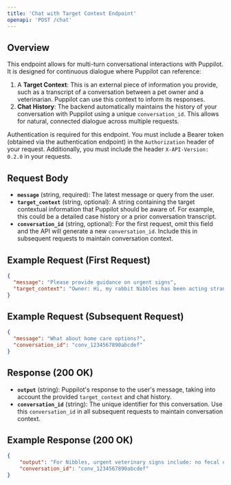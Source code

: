 ```yaml
---
title: 'Chat with Target Context Endpoint'
openapi: 'POST /chat'
---
```


## Overview

This endpoint allows for multi-turn conversational interactions with Puppilot. It is designed for continuous dialogue where Puppilot can reference:

1.  A **Target Context**: This is an external piece of information you provide, such as a transcript of a conversation between a pet owner and a veterinarian. Puppilot can use this context to inform its responses.
2.  **Chat History**: The backend automatically maintains the history of your conversation with Puppilot using a unique `conversation_id`. This allows for natural, connected dialogue across multiple requests.

Authentication is required for this endpoint. You must include a Bearer token (obtained via the authentication endpoint) in the `Authorization` header of your request. Additionally, you must include the header `X-API-Version: 0.2.0` in your requests.

## Request Body

-   **`message`** (string, required): The latest message or query from the user.
-   **`target_context`** (string, optional): A string containing the target contextual information that Puppilot should be aware of. For example, this could be a detailed case history or a prior conversation transcript.
-   **`conversation_id`** (string, optional): For the first request, omit this field and the API will generate a new `conversation_id`. Include this in subsequent requests to maintain conversation context.

## Example Request (First Request)

```json
{
  "message": "Please provide guidance on urgent signs",
  "target_context": "Owner: Hi, my rabbit Nibbles has been acting strangely—she's not eating her hay and just sits in the corner of her cage. Vet: I'm sorry to hear that—how long has she been like this? Owner: Since yesterday afternoon. She usually runs to me when I open the cage but now she just stays still. Vet: Has she passed any stool or urine in the last 24 hours? Owner: Very little stool, and it looks smaller than usual. I haven't noticed any urine. Vet: Any signs of drooling, teeth grinding, or discomfort when you touch her belly? Owner: She did grind her teeth a little last night and flinched when I tried to pick her up. Vet: Has her diet changed recently, or could she have chewed on anything unusual? Owner: No diet changes, but she might have nibbled a bit of cardboard from her play area. Vet: Is she usually free-roaming, or has she had any recent stress—like a loud noise or new pet? Owner: She's free-roaming in the afternoons, and my nephew was over a couple days ago—he was a bit loud. Vet: How old is Nibbles and has she had any history of dental or digestive issues? Owner: She's 3 and has never had any problems until now. Vet: Thank you, that's very helpful."
}
```

## Example Request (Subsequent Request)

```json
{
  "message": "What about home care options?",
  "conversation_id": "conv_1234567890abcdef"
}
```

## Response (200 OK)

-   **`output`** (string): Puppilot's response to the user's message, taking into account the provided `target_context` and chat history.
-   **`conversation_id`** (string): The unique identifier for this conversation. Use this `conversation_id` in all subsequent requests to maintain conversation context.

## Example Response (200 OK)

```json
{
    "output": "For Nibbles, urgent veterinary signs include: no fecal output or very small, dry pellets >24 hrs; no urination or urinary obstruction signs; severe lethargy/unresponsiveness; worsening anorexia despite care; severe pain (teeth grinding, vocalizing, flinching); abdominal bloating; labored/rapid breathing; collapse or inability to stand. Immediate vet care is critical to prevent serious complications.",
    "conversation_id": "conv_1234567890abcdef"
}
```

